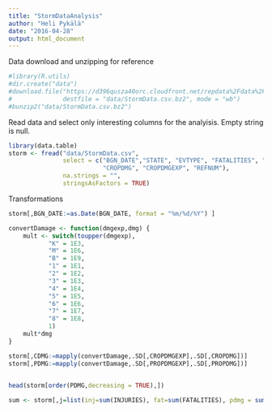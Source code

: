 ```yaml
---
title: "StormDataAnalysis"
author: "Heli Pykälä"
date: "2016-04-28"
output: html_document
---
```


Data download and unzipping for reference
```r
#library(R.utils)
#dir.create("data")
#download.file("https://d396qusza40orc.cloudfront.net/repdata%2Fdata%2FStormData.csv.bz2", 
#              destfile = "data/StormData.csv.bz2", mode = "wb")
#bunzip2("data/StormData.csv.bz2")
```

Read data and select only interesting columns for the analyisis. Empty string is null.
```r
library(data.table)
storm <- fread("data/StormData.csv", 
               select = c("BGN_DATE","STATE", "EVTYPE", "FATALITIES", "INJURIES", "PROPDMG", "PROPDMGEXP",
                          "CROPDMG", "CROPDMGEXP", "REFNUM"),
               na.strings = "",
               stringsAsFactors = TRUE)

```

Transformations
```r
storm[,BGN_DATE:=as.Date(BGN_DATE, format = "%m/%d/%Y") ]
```

```r
convertDamage <- function(dmgexp,dmg) {
    mult <- switch(toupper(dmgexp),
           "K" = 1E3,
           "M" = 1E6,
           "B" = 1E9,
           "1" = 1E1,
           "2" = 1E2,
           "3" = 1E3,
           "4" = 1E4,
           "5" = 1E5,
           "6" = 1E6,
           "7" = 1E7,
           "8" = 1E8,
           1)
    mult*dmg
}

storm[,CDMG:=mapply(convertDamage,.SD[,CROPDMGEXP],.SD[,CROPDMG])]
storm[,PDMG:=mapply(convertDamage,.SD[,PROPDMGEXP],.SD[,PROPDMG])]
    
```

```r
head(storm[order(PDMG,decreasing = TRUE),])

```




```r
sum <- storm[,j=list(inj=sum(INJURIES), fat=sum(FATALITIES), pdmg = sum(PDMG), cdmg= sum(CDMG)), by=EVTYPE]
```



